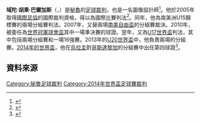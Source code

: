 '''域陀·胡果·巴爾加斯'''（{{lang|en|Víctor Hugo Carrillo}}，{{bd|1975年|10月30日|||}}）是[[秘魯|秘魯]]的[[足球裁判|足球裁判]]，也是一名圖像設計師<ref>{{Cite web |url=http://worldreferee.com/site/copy.php?linkID=681&linkType=referee&contextType=bio |title=Víctor Carrillo |accessdate=2014-06-15 |archive-date=2016-03-04 |archive-url=https://web.archive.org/web/20160304071610/http://worldreferee.com/site/copy.php?linkID=681&linkType=referee&contextType=bio |dead-url=no }}</ref>。他於2005年取得[[國際足協|國際足協]]的國際裁判資格，得以為國際比賽判法<ref>{{Cite web |url=http://www.fifa.com./worldcup/organisation/referees/referee=223201/index.html |title=Victor CARRILLO |access-date=2014-06-15 |archive-url=https://web.archive.org/web/20140618080112/http://www.fifa.com/worldcup/organisation/referees/referee=223201/index.html |archive-date=2014-06-18 |dead-url=yes }}</ref>。同年，他為南美洲U15錦標賽的兩場分組賽判法。2007年，又替兩場[[南美自由盃|南美自由盃]]的分組賽裁決。2010年，被委任為[[2010年世界冠軍球會盃|世界冠軍球會盃]]其中一場準決賽的球證。翌年，又為[[2011年U17世界盃足球賽|U17世界盃]]判法，其中包括兩場分組賽和一場16強賽。2013年的[[2013年U20世界盃足球賽|U20世界盃]]中，他負責兩場的分組賽。[[2014年世界盃足球賽|2014年的世界盃]]，他在[[烏拉圭國家足球隊|烏拉圭]]對[[哥斯達黎加國家足球隊|哥斯達黎加]]的分組賽中出任第四球證<ref>{{Cite web |url=http://resources.fifa.com/mm/document/tournament/competition/02/37/15/75/eng_07_0614_uru-crc_fulltime.pdf |title=Match Report |accessdate=2014-06-15 |archive-date=2016-03-03 |archive-url=https://web.archive.org/web/20160303204211/http://resources.fifa.com/mm/document/tournament/competition/02/37/15/75/eng_07_0614_uru-crc_fulltime.pdf |dead-url=no }}</ref>。

==資料來源==
{{reflist}}

[[Category:秘魯足球裁判|Category:秘魯足球裁判]]
[[Category:2014年世界盃足球賽裁判|Category:2014年世界盃足球賽裁判]]